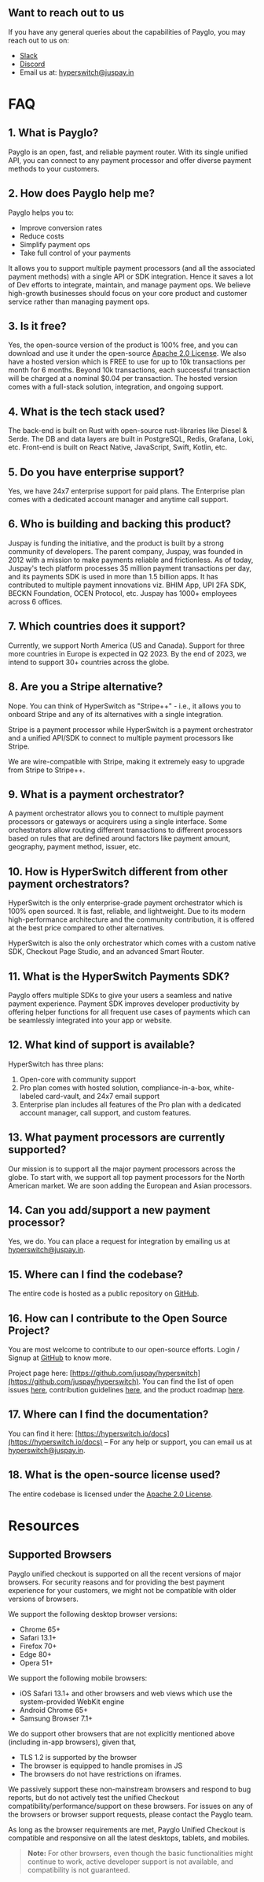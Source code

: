 ## Want to reach out to us

If you have any general queries about the capabilities of Payglo, you may reach out to us on:

- [Slack](https://join.slack.com/t/hyperswitch-io/shared_invite/zt-1k6cz4lee-SAJzhz6bjmpp4jZCDOtOIg)
- [Discord](https://discord.gg/wJZ7DVW8mm)
- Email us at: [hyperswitch@juspay.in](mailto:hyperswitch@juspay.in)

# FAQ

## 1. What is Payglo?

Payglo is an open, fast, and reliable payment router. With its single unified API, you can connect to any payment processor and offer diverse payment methods to your customers.

## 2. How does Payglo help me?

Payglo helps you to:

- Improve conversion rates
- Reduce costs
- Simplify payment ops
- Take full control of your payments

It allows you to support multiple payment processors (and all the associated payment methods) with a single API or SDK integration. Hence it saves a lot of Dev efforts to integrate, maintain, and manage payment ops. We believe high-growth businesses should focus on your core product and customer service rather than managing payment ops.

## 3. Is it free?

Yes, the open-source version of the product is 100% free, and you can download and use it under the open-source [Apache 2.0 License](https://github.com/juspay/hyperswitch/blob/main/LICENSE). We also have a hosted version which is FREE to use for up to 10k transactions per month for 6 months. Beyond 10k transactions, each successful transaction will be charged at a nominal $0.04 per transaction. The hosted version comes with a full-stack solution, integration, and ongoing support.

## 4. What is the tech stack used?

The back-end is built on Rust with open-source rust-libraries like Diesel & Serde. The DB and data layers are built in PostgreSQL, Redis, Grafana, Loki, etc. Front-end is built on React Native, JavaScript, Swift, Kotlin, etc.

## 5. Do you have enterprise support?

Yes, we have 24x7 enterprise support for paid plans. The Enterprise plan comes with a dedicated account manager and anytime call support.

## 6. Who is building and backing this product?

Juspay is funding the initiative, and the product is built by a strong community of developers. The parent company, Juspay, was founded in 2012 with a mission to make payments reliable and frictionless. As of today, Juspay's tech platform processes 35 million payment transactions per day, and its payments SDK is used in more than 1.5 billion apps. It has contributed to multiple payment innovations viz. BHIM App, UPI 2FA SDK, BECKN Foundation, OCEN Protocol, etc. Juspay has 1000+ employees across 6 offices.

## 7. Which countries does it support?

Currently, we support North America (US and Canada). Support for three more countries in Europe is expected in Q2 2023. By the end of 2023, we intend to support 30+ countries across the globe.

## 8. Are you a Stripe alternative?

Nope. You can think of HyperSwitch as "Stripe++" - i.e., it allows you to onboard Stripe and any of its alternatives with a single integration.

Stripe is a payment processor while HyperSwitch is a payment orchestrator and a unified API/SDK to connect to multiple payment processors like Stripe.

We are wire-compatible with Stripe, making it extremely easy to upgrade from Stripe to Stripe++.

## 9. What is a payment orchestrator?

A payment orchestrator allows you to connect to multiple payment processors or gateways or acquirers using a single interface. Some orchestrators allow routing different transactions to different processors based on rules that are defined around factors like payment amount, geography, payment method, issuer, etc.

## 10. How is HyperSwitch different from other payment orchestrators?

HyperSwitch is the only enterprise-grade payment orchestrator which is 100% open sourced. It is fast, reliable, and lightweight. Due to its modern high-performance architecture and the community contribution, it is offered at the best price compared to other alternatives.

HyperSwitch is also the only orchestrator which comes with a custom native SDK, Checkout Page Studio, and an advanced Smart Router.

## 11. What is the HyperSwitch Payments SDK?

Payglo offers multiple SDKs to give your users a seamless and native payment experience. Payment SDK improves developer productivity by offering helper functions for all frequent use cases of payments which can be seamlessly integrated into your app or website.

## 12. What kind of support is available?

HyperSwitch has three plans:

1. Open-core with community support
2. Pro plan comes with hosted solution, compliance-in-a-box, white-labeled card-vault, and 24x7 email support
3. Enterprise plan includes all features of the Pro plan with a dedicated account manager, call support, and custom features.

## 13. What payment processors are currently supported?

Our mission is to support all the major payment processors across the globe. To start with, we support all top payment processors for the North American market. We are soon adding the European and Asian processors.

## 14. Can you add/support a new payment processor?

Yes, we do. You can place a request for integration by emailing us at [hyperswitch@juspay.in](mailto:hyperswitch@juspay.in).

## 15. Where can I find the codebase?

The entire code is hosted as a public repository on [GitHub](https://github.com/juspay/hyperswitch).

## 16. How can I contribute to the Open Source Project?

You are most welcome to contribute to our open-source efforts. Login / Signup at [GitHub](https://github.com/juspay/hyperswitch) to know more.

Project page here: [https://github.com/juspay/hyperswitch](https://github.com/juspay/hyperswitch). You can find the list of open issues [here](https://github.com/juspay/hyperswitch/issues), contribution guidelines [here](https://github.com/juspay/hyperswitch/blob/main/contrib/CONTRIBUTING.md), and the product roadmap [here](https://github.com/juspay/hyperswitch/projects?query=is%3Aopen).

## 17. Where can I find the documentation?

You can find it here: [https://hyperswitch.io/docs](https://hyperswitch.io/docs) – For any help or support, you can email us at [hyperswitch@juspay.in](mailto:hyperswitch@juspay.in).

## 18. What is the open-source license used?

The entire codebase is licensed under the [Apache 2.0 License](https://github.com/juspay/hyperswitch/blob/main/LICENSE).

# Resources

## Supported Browsers

Payglo unified checkout is supported on all the recent versions of major browsers. For security reasons and for providing the best payment experience for your customers, we might not be compatible with older versions of browsers.

We support the following desktop browser versions:

- Chrome 65+
- Safari 13.1+
- Firefox 70+
- Edge 80+
- Opera 51+

We support the following mobile browsers:

- iOS Safari 13.1+ and other browsers and web views which use the system-provided WebKit engine
- Android Chrome 65+
- Samsung Browser 7.1+

We do support other browsers that are not explicitly mentioned above (including in-app browsers), given that,

- TLS 1.2 is supported by the browser
- The browser is equipped to handle promises in JS
- The browsers do not have restrictions on iframes.

We passively support these non-mainstream browsers and respond to bug reports, but do not actively test the unified Checkout compatibility/performance/support on these browsers. For issues on any of the browsers or browser support requests, please contact the Payglo team.

As long as the browser requirements are met, Payglo Unified Checkout is compatible and responsive on all the latest desktops, tablets, and mobiles.

> **Note:** For other browsers, even though the basic functionalities might continue to work, active developer support is not available, and compatibility is not guaranteed.
